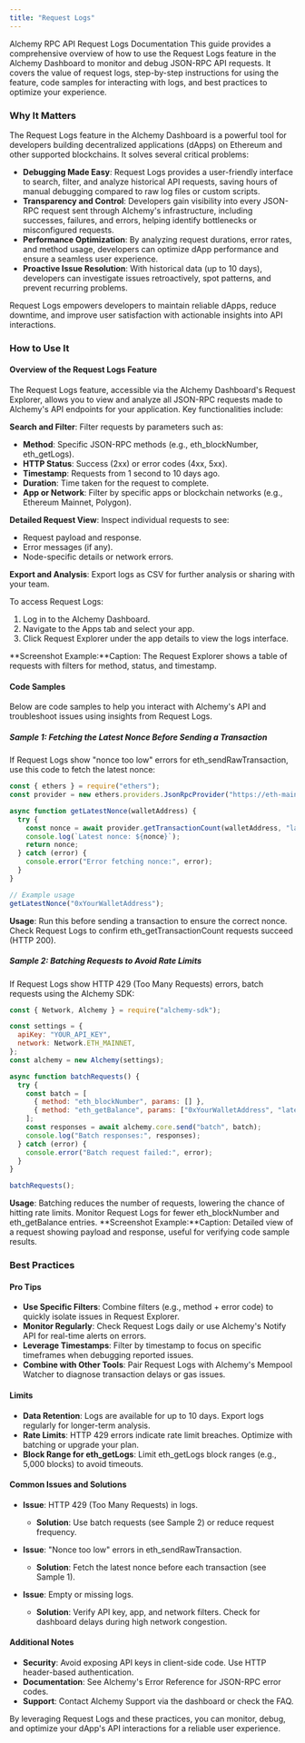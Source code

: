 ```yaml
---
title: "Request Logs"
---
```


Alchemy RPC API Request Logs Documentation
This guide provides a comprehensive overview of how to use the Request Logs feature in the Alchemy Dashboard to monitor and debug JSON-RPC API requests. It covers the value of request logs, step-by-step instructions for using the feature, code samples for interacting with logs, and best practices to optimize your experience.

### Why It Matters
The Request Logs feature in the Alchemy Dashboard is a powerful tool for developers building decentralized applications (dApps) on Ethereum and other supported blockchains. It solves several critical problems:

*   **Debugging Made Easy**: Request Logs provides a user-friendly interface to search, filter, and analyze historical API requests, saving hours of manual debugging compared to raw log files or custom scripts.
*   **Transparency and Control**: Developers gain visibility into every JSON-RPC request sent through Alchemy's infrastructure, including successes, failures, and errors, helping identify bottlenecks or misconfigured requests.
*   **Performance Optimization**: By analyzing request durations, error rates, and method usage, developers can optimize dApp performance and ensure a seamless user experience.
*   **Proactive Issue Resolution**: With historical data (up to 10 days), developers can investigate issues retroactively, spot patterns, and prevent recurring problems.

Request Logs empowers developers to maintain reliable dApps, reduce downtime, and improve user satisfaction with actionable insights into API interactions.

### How to Use It
#### Overview of the Request Logs Feature
The Request Logs feature, accessible via the Alchemy Dashboard's Request Explorer, allows you to view and analyze all JSON-RPC requests made to Alchemy's API endpoints for your application. Key functionalities include:

**Search and Filter**: Filter requests by parameters such as:
*   **Method**: Specific JSON-RPC methods (e.g., eth_blockNumber, eth_getLogs).
*   **HTTP Status**: Success (2xx) or error codes (4xx, 5xx).
*   **Timestamp**: Requests from 1 second to 10 days ago.
*   **Duration**: Time taken for the request to complete.
*   **App or Network**: Filter by specific apps or blockchain networks (e.g., Ethereum Mainnet, Polygon).


**Detailed Request View**: Inspect individual requests to see:
*   Request payload and response.
*   Error messages (if any).
*   Node-specific details or network errors.


**Export and Analysis**: Export logs as CSV for further analysis or sharing with your team.

To access Request Logs:

1.  Log in to the Alchemy Dashboard.
2.  Navigate to the Apps tab and select your app.
3.  Click Request Explorer under the app details to view the logs interface.

**Screenshot Example:**Caption: The Request Explorer shows a table of requests with filters for method, status, and timestamp.
#### Code Samples
Below are code samples to help you interact with Alchemy's API and troubleshoot issues using insights from Request Logs.
##### Sample 1: Fetching the Latest Nonce Before Sending a Transaction
If Request Logs show "nonce too low" errors for eth_sendRawTransaction, use this code to fetch the latest nonce:
```javascript
const { ethers } = require("ethers");
const provider = new ethers.providers.JsonRpcProvider("https://eth-mainnet.g.alchemy.com/v2/YOUR_API_KEY");

async function getLatestNonce(walletAddress) {
  try {
    const nonce = await provider.getTransactionCount(walletAddress, "latest");
    console.log(`Latest nonce: ${nonce}`);
    return nonce;
  } catch (error) {
    console.error("Error fetching nonce:", error);
  }
}

// Example usage
getLatestNonce("0xYourWalletAddress");
```
**Usage**: Run this before sending a transaction to ensure the correct nonce. Check Request Logs to confirm eth_getTransactionCount requests succeed (HTTP 200).
##### Sample 2: Batching Requests to Avoid Rate Limits
If Request Logs show HTTP 429 (Too Many Requests) errors, batch requests using the Alchemy SDK:
```javascript
const { Network, Alchemy } = require("alchemy-sdk");

const settings = {
  apiKey: "YOUR_API_KEY",
  network: Network.ETH_MAINNET,
};
const alchemy = new Alchemy(settings);

async function batchRequests() {
  try {
    const batch = [
      { method: "eth_blockNumber", params: [] },
      { method: "eth_getBalance", params: ["0xYourWalletAddress", "latest"] },
    ];
    const responses = await alchemy.core.send("batch", batch);
    console.log("Batch responses:", responses);
  } catch (error) {
    console.error("Batch request failed:", error);
  }
}

batchRequests();
```
**Usage**: Batching reduces the number of requests, lowering the chance of hitting rate limits. Monitor Request Logs for fewer eth_blockNumber and eth_getBalance entries.
**Screenshot Example:**Caption: Detailed view of a request showing payload and response, useful for verifying code sample results.

### Best Practices
#### Pro Tips

*   **Use Specific Filters**: Combine filters (e.g., method + error code) to quickly isolate issues in Request Explorer.
*   **Monitor Regularly**: Check Request Logs daily or use Alchemy's Notify API for real-time alerts on errors.
*   **Leverage Timestamps**: Filter by timestamp to focus on specific timeframes when debugging reported issues.
*   **Combine with Other Tools**: Pair Request Logs with Alchemy's Mempool Watcher to diagnose transaction delays or gas issues.

#### Limits

*   **Data Retention**: Logs are available for up to 10 days. Export logs regularly for longer-term analysis.
*   **Rate Limits**: HTTP 429 errors indicate rate limit breaches. Optimize with batching or upgrade your plan.
*   **Block Range for eth_getLogs**: Limit eth_getLogs block ranges (e.g., 5,000 blocks) to avoid timeouts.

#### Common Issues and Solutions

*   **Issue**: HTTP 429 (Too Many Requests) in logs.
    *   **Solution**: Use batch requests (see Sample 2) or reduce request frequency.


*   **Issue**: "Nonce too low" errors in eth_sendRawTransaction.
    *   **Solution**: Fetch the latest nonce before each transaction (see Sample 1).


*   **Issue**: Empty or missing logs.
    *   **Solution**: Verify API key, app, and network filters. Check for dashboard delays during high network congestion.



#### Additional Notes

*   **Security**: Avoid exposing API keys in client-side code. Use HTTP header-based authentication.
*   **Documentation**: See Alchemy's Error Reference for JSON-RPC error codes.
*   **Support**: Contact Alchemy Support via the dashboard or check the FAQ.

By leveraging Request Logs and these practices, you can monitor, debug, and optimize your dApp's API interactions for a reliable user experience. 
